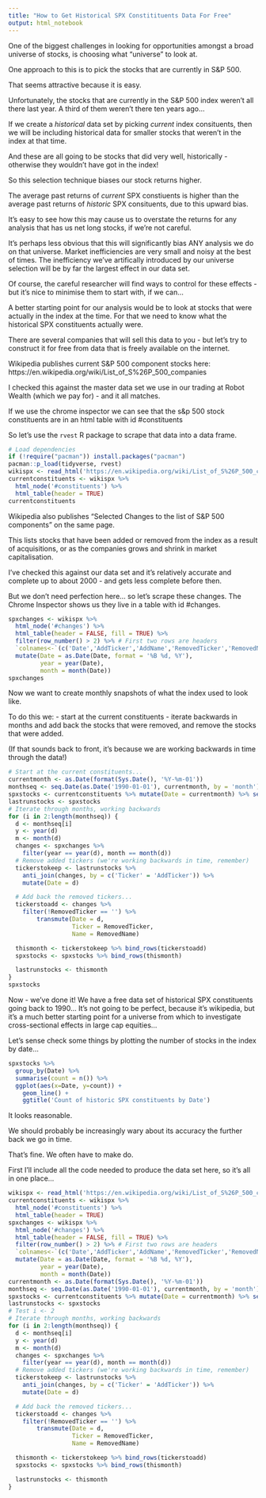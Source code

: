 ```yaml
---
title: "How to Get Historical SPX Constitituents Data For Free"
output: html_notebook
---
```


One of the biggest challenges in looking for opportunities amongst a broad universe of stocks, is choosing what "universe" to look at.

One approach to this is to pick the stocks that are currently in S&P 500.

That seems attractive because it is easy.

Unfortunately, the stocks that are currently in the S&P 500 index weren't all there last year. A third of them weren't there ten years ago...

If we create a _historical_ data set by picking _current_ index consituents, then we will be including historical data for smaller stocks that weren't in the index at that time.

And these are all going to be stocks that did very well, historically - otherwise they wouldn't have got in the index!

So this selection technique biases our stock returns higher.

The average past returns of _current_ SPX constiuents is higher than the average past returns of _historic_ SPX consituents, due to this upward bias.

It's easy to see how this may cause us to overstate the returns for any analysis that has us net long stocks, if we're not careful.

It's perhaps less obvious that this will significantly bias ANY analysis we do on that universe. Market inefficiencies are very small and noisy at the best of times. The inefficiency we've artifically introduced by our universe selection will be by far the largest effect in our data set.

Of course, the careful researcher will find ways to control for these effects - but it's nice to minimise them to start with, if we can...

A better starting point for our analysis would be to look at stocks that were actually in the index at the time. For that we need to know what the historical SPX constituents actually were.

There are several companies that will sell this data to you - but let's try to construct it for free from data that is freely available on the internet.

Wikipedia publishes current S&P 500 component stocks here: https://en.wikipedia.org/wiki/List_of_S%26P_500_companies

I checked this against the master data set we use in our trading at Robot Wealth (which we pay for) - and it all matches.


If we use the chrome inspector we can see that the s&p 500 stock constituents are in an html table with id #constituents

So let's use the `rvest` R package to scrape that data into a data frame.


```r
# Load dependencies
if (!require("pacman")) install.packages("pacman")
pacman::p_load(tidyverse, rvest)
wikispx <- read_html('https://en.wikipedia.org/wiki/List_of_S%26P_500_companies')
currentconstituents <- wikispx %>%
  html_node('#constituents') %>%
  html_table(header = TRUE)
currentconstituents
```

Wikipedia also publishes "Selected Changes to the list of S&P 500 components" on the same page.

This lists stocks that have been added or removed from the index as a result of acquisitions, or as the companies grows and shrink in market capitalisation.

I've checked this against our data set and it's relatively accurate and complete up to about 2000 - and gets less complete before then.

But we don't need perfection here... so let's scrape these changes. The Chrome Inspector shows us they live in a table with id #changes.


```r
spxchanges <- wikispx %>%
  html_node('#changes') %>%
  html_table(header = FALSE, fill = TRUE) %>%
  filter(row_number() > 2) %>% # First two rows are headers
  `colnames<-`(c('Date','AddTicker','AddName','RemovedTicker','RemovedName','Reason')) %>%
  mutate(Date = as.Date(Date, format = '%B %d, %Y'),
         year = year(Date),
         month = month(Date))
spxchanges
```

Now we want to create monthly snapshots of what the index used to look like.

To do this we:
 - start at the current constituents
 - iterate backwards in months and add back the stocks that were removed, and remove the stocks that were added.

 (If that sounds back to front, it's because we are working backwards in time through the data!)

```r
# Start at the current constituents...
currentmonth <- as.Date(format(Sys.Date(), '%Y-%m-01'))
monthseq <- seq.Date(as.Date('1990-01-01'), currentmonth, by = 'month') %>% rev()
spxstocks <- currentconstituents %>% mutate(Date = currentmonth) %>% select(Date, Ticker = Symbol, Name = Security)
lastrunstocks <- spxstocks
# Iterate through months, working backwards
for (i in 2:length(monthseq)) {
  d <- monthseq[i]
  y <- year(d)
  m <- month(d)
  changes <- spxchanges %>%
    filter(year == year(d), month == month(d))
  # Remove added tickers (we're working backwards in time, remember)
  tickerstokeep <- lastrunstocks %>%
    anti_join(changes, by = c('Ticker' = 'AddTicker')) %>%
    mutate(Date = d)

  # Add back the removed tickers...
  tickerstoadd <- changes %>%
    filter(!RemovedTicker == '') %>%
        transmute(Date = d,
                  Ticker = RemovedTicker,
                  Name = RemovedName)

  thismonth <- tickerstokeep %>% bind_rows(tickerstoadd)
  spxstocks <- spxstocks %>% bind_rows(thismonth)

  lastrunstocks <- thismonth
}
spxstocks
```


Now - we've done it! We have a free data set of historical SPX constituents going back to 1990...
It's not going to be perfect, because it's wikipedia, but it's a much better starting point for a universe from which to investigate cross-sectional effects in large cap equities...

Let's sense check some things by plotting the number of stocks in the index by date...

```r
spxstocks %>%
  group_by(Date) %>%
  summarise(count = n()) %>%
  ggplot(aes(x=Date, y=count)) +
    geom_line() +
    ggtitle('Count of historic SPX constituents by Date')
```

It looks reasonable.

We should probably be increasingly wary about its accuracy the further back we go in time.

That's fine. We often have to make do.


First I'll include all the code needed to produce the data set here, so it's all in one place...

```r
wikispx <- read_html('https://en.wikipedia.org/wiki/List_of_S%26P_500_companies')
currentconstituents <- wikispx %>%
  html_node('#constituents') %>%
  html_table(header = TRUE)
spxchanges <- wikispx %>%
  html_node('#changes') %>%
  html_table(header = FALSE, fill = TRUE) %>%
  filter(row_number() > 2) %>% # First two rows are headers
  `colnames<-`(c('Date','AddTicker','AddName','RemovedTicker','RemovedName','Reason')) %>%
  mutate(Date = as.Date(Date, format = '%B %d, %Y'),
         year = year(Date),
         month = month(Date))
currentmonth <- as.Date(format(Sys.Date(), '%Y-%m-01'))
monthseq <- seq.Date(as.Date('1990-01-01'), currentmonth, by = 'month') %>% rev()
spxstocks <- currentconstituents %>% mutate(Date = currentmonth) %>% select(Date, Ticker = Symbol, Name = Security)
lastrunstocks <- spxstocks
# Test i <- 2
# Iterate through months, working backwards
for (i in 2:length(monthseq)) {
  d <- monthseq[i]
  y <- year(d)
  m <- month(d)
  changes <- spxchanges %>%
    filter(year == year(d), month == month(d))
  # Remove added tickers (we're working backwards in time, remember)
  tickerstokeep <- lastrunstocks %>%
    anti_join(changes, by = c('Ticker' = 'AddTicker')) %>%
    mutate(Date = d)

  # Add back the removed tickers...
  tickerstoadd <- changes %>%
    filter(!RemovedTicker == '') %>%
        transmute(Date = d,
                  Ticker = RemovedTicker,
                  Name = RemovedName)

  thismonth <- tickerstokeep %>% bind_rows(tickerstoadd)
  spxstocks <- spxstocks %>% bind_rows(thismonth)

  lastrunstocks <- thismonth
}
```
